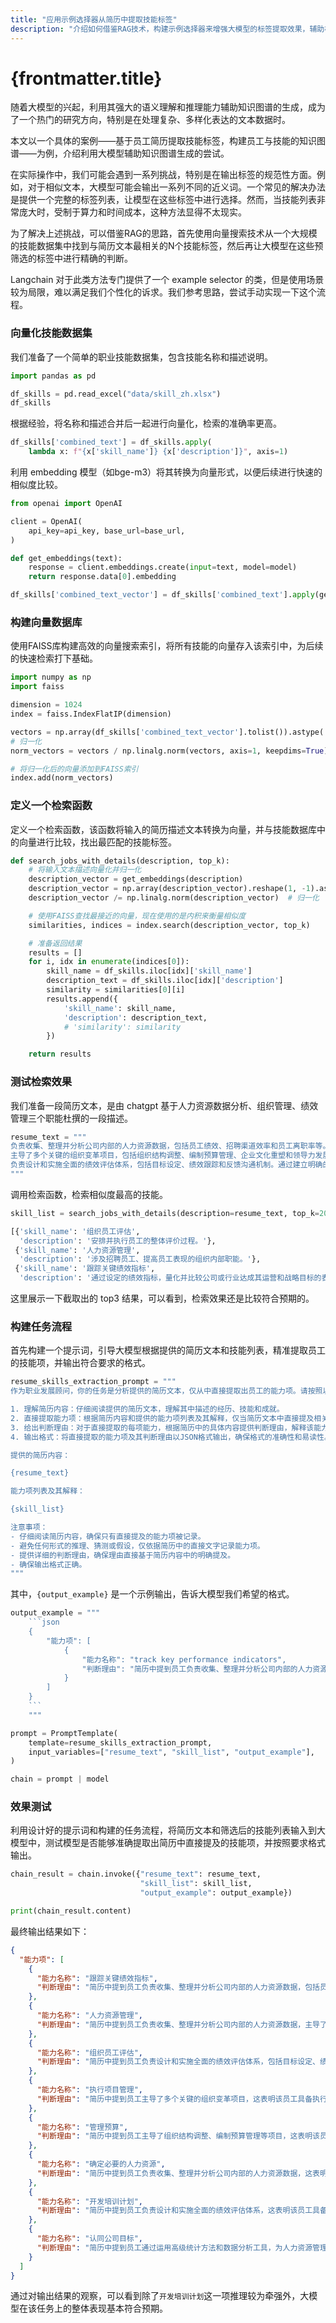 ```yaml
---
title: "应用示例选择器从简历中提取技能标签"
description: "介绍如何借鉴RAG技术，构建示例选择器来增强大模型的标签提取效果，辅助构建知识图谱。"
---
```


# {frontmatter.title}

随着大模型的兴起，利用其强大的语义理解和推理能力辅助知识图谱的生成，成为了一个热门的研究方向，特别是在处理复杂、多样化表达的文本数据时。

本文以一个具体的案例——基于员工简历提取技能标签，构建员工与技能的知识图谱——为例，介绍利用大模型辅助知识图谱生成的尝试。

在实际操作中，我们可能会遇到一系列挑战，特别是在输出标签的规范性方面。例如，对于相似文本，大模型可能会输出一系列不同的近义词。一个常见的解决办法是提供一个完整的标签列表，让模型在这些标签中进行选择。然而，当技能列表非常庞大时，受制于算力和时间成本，这种方法显得不太现实。

为了解决上述挑战，可以借鉴RAG的思路，首先使用向量搜索技术从一个大规模的技能数据集中找到与简历文本最相关的N个技能标签，然后再让大模型在这些预筛选的标签中进行精确的判断。

Langchain 对于此类方法专门提供了一个 example selector 的类，但是使用场景较为局限，难以满足我们个性化的诉求。我们参考思路，尝试手动实现一下这个流程。

### 向量化技能数据集

我们准备了一个简单的职业技能数据集，包含技能名称和描述说明。

```python
import pandas as pd

df_skills = pd.read_excel("data/skill_zh.xlsx")
df_skills
```

根据经验，将名称和描述合并后一起进行向量化，检索的准确率更高。

```python
df_skills['combined_text'] = df_skills.apply(
    lambda x: f"{x['skill_name']} {x['description']}", axis=1)
```

利用 embedding 模型（如bge-m3）将其转换为向量形式，以便后续进行快速的相似度比较。

```python
from openai import OpenAI

client = OpenAI(
    api_key=api_key, base_url=base_url,
)

def get_embeddings(text):
    response = client.embeddings.create(input=text, model=model)
    return response.data[0].embedding

df_skills['combined_text_vector'] = df_skills['combined_text'].apply(get_embeddings)
```

### 构建向量数据库

使用FAISS库构建高效的向量搜索索引，将所有技能的向量存入该索引中，为后续的快速检索打下基础。

```python
import numpy as np
import faiss

dimension = 1024
index = faiss.IndexFlatIP(dimension)

vectors = np.array(df_skills['combined_text_vector'].tolist()).astype('float32')
# 归一化
norm_vectors = vectors / np.linalg.norm(vectors, axis=1, keepdims=True)

# 将归一化后的向量添加到FAISS索引
index.add(norm_vectors)
```

### 定义一个检索函数

定义一个检索函数，该函数将输入的简历描述文本转换为向量，并与技能数据库中的向量进行比较，找出最匹配的技能标签。

```python
def search_jobs_with_details(description, top_k):
    # 将输入文本描述向量化并归一化
    description_vector = get_embeddings(description)
    description_vector = np.array(description_vector).reshape(1, -1).astype('float32')
    description_vector /= np.linalg.norm(description_vector)  # 归一化

    # 使用FAISS查找最接近的向量，现在使用的是内积来衡量相似度
    similarities, indices = index.search(description_vector, top_k)

    # 准备返回结果
    results = []
    for i, idx in enumerate(indices[0]):
        skill_name = df_skills.iloc[idx]['skill_name']
        description_text = df_skills.iloc[idx]['description']
        similarity = similarities[0][i]
        results.append({
            'skill_name': skill_name,
            'description': description_text,
            # 'similarity': similarity
        })

    return results
```

### 测试检索效果

我们准备一段简历文本，是由 chatgpt 基于人力资源数据分析、组织管理、绩效管理三个职能杜撰的一段描述。

```python
resume_text = """
负责收集、整理并分析公司内部的人力资源数据，包括员工绩效、招聘渠道效率和员工离职率等。通过运用高级统计方法和数据分析工具，我为人力资源管理提供了有力的数据支持，帮助公司优化招聘流程和员工发展计划。
主导了多个关键的组织变革项目，包括组织结构调整、编制预算管理、企业文化重塑和领导力发展计划。通过深入分析组织需求和市场趋势，我成功地帮助公司提升了组织效能，增强了团队凝聚力和员工满意度。
负责设计和实施全面的绩效评估体系，包括目标设定、绩效跟踪和反馈沟通机制。通过建立明确的绩效指标和公正的评价流程，我促进了员工的个人发展和职业成长，同时确保公司目标与员工个人目标的一致性。
"""
```

调用检索函数，检索相似度最高的技能。

```python
skill_list = search_jobs_with_details(description=resume_text, top_k=20)
```

```python
[{'skill_name': '组织员工评估', 
  'description': '安排并执行员工的整体评价过程。'},
 {'skill_name': '人力资源管理', 
  'description': '涉及招聘员工、提高员工表现的组织内部职能。'},
 {'skill_name': '跟踪关键绩效指标',
  'description': '通过设定的绩效指标，量化并比较公司或行业达成其运营和战略目标的表现。'}]
```

这里展示一下截取出的 top3 结果，可以看到，检索效果还是比较符合预期的。

### 构建任务流程

首先构建一个提示词，引导大模型根据提供的简历文本和技能列表，精准提取员工的技能项，并输出符合要求的格式。

```python
resume_skills_extraction_prompt = """
作为职业发展顾问，你的任务是分析提供的简历文本，仅从中直接提取出员工的能力项。请按照以下步骤操作：

1. 理解简历内容：仔细阅读提供的简历文本，理解其中描述的经历、技能和成就。
2. 直接提取能力项：根据简历内容和提供的能力项列表及其解释，仅当简历文本中直接提及相关能力时，识别并记录员工具备的能力项。避免进行任何形式的推理、猜测或假设，如果文中没有直接提及某项能力，即使认为员工可能具备，也不应该将其记录为员工所具备的能力。
3. 给出判断理由：对于直接提取的每项能力，根据简历中的具体内容提供判断理由，解释该能力项为何被认为是员工所具备。
4. 输出格式：将直接提取的能力项及其判断理由以JSON格式输出，确保格式的准确性和易读性。\n\noutput_example: \n\n{output_example}

提供的简历内容：

{resume_text}

能力项列表及其解释：

{skill_list}

注意事项：
- 仔细阅读简历内容，确保只有直接提及的能力项被记录。
- 避免任何形式的推理、猜测或假设，仅依据简历中的直接文字记录能力项。
- 提供详细的判断理由，确保理由直接基于简历内容中的明确提及。
- 确保输出格式正确。
"""
```

其中，`{output_example}` 是一个示例输出，告诉大模型我们希望的格式。

```python
output_example = """
    ```json
    {
        "能力项": [
            {
                "能力名称": "track key performance indicators",
                "判断理由": "简历中提到员工负责收集、整理并分析公司内部的人力资源数据，包括员工绩效、招聘渠道效率和员工离职率等。这表明该员工具备跟踪关键绩效指标的能力。"
            }
        ]
    }
    ```
    """
```

```python
prompt = PromptTemplate(
    template=resume_skills_extraction_prompt,
    input_variables=["resume_text", "skill_list", "output_example"],
)

chain = prompt | model
```

### 效果测试

利用设计好的提示词和构建的任务流程，将简历文本和筛选后的技能列表输入到大模型中，测试模型是否能够准确提取出简历中直接提及的技能项，并按照要求格式输出。

```python
chain_result = chain.invoke({"resume_text": resume_text,
                             "skill_list": skill_list,
                             "output_example": output_example})

print(chain_result.content)
```

最终输出结果如下：

```json
{
  "能力项": [
    {
      "能力名称": "跟踪关键绩效指标",
      "判断理由": "简历中提到员工负责收集、整理并分析公司内部的人力资源数据，包括员工绩效、招聘渠道效率和员工离职率等。这表明该员工具备跟踪关键绩效指标的能力。"
    },
    {
      "能力名称": "人力资源管理",
      "判断理由": "简历中提到员工负责收集、整理并分析公司内部的人力资源数据，主导了多个关键的组织变革项目，以及负责设计和实施全面的绩效评估体系。这表明该员工具备人力资源管理的能力。"
    },
    {
      "能力名称": "组织员工评估",
      "判断理由": "简历中提到员工负责设计和实施全面的绩效评估体系，包括目标设定、绩效跟踪和反馈沟通机制。这表明该员工具备组织员工评估的能力。"
    },
    {
      "能力名称": "执行项目管理",
      "判断理由": "简历中提到员工主导了多个关键的组织变革项目，这表明该员工具备执行项目管理的能力。"
    },
    {
      "能力名称": "管理预算",
      "判断理由": "简历中提到员工主导了组织结构调整、编制预算管理等项目，这表明该员工具备管理预算的能力。"
    },
    {
      "能力名称": "确定必要的人力资源",
      "判断理由": "简历中提到员工负责收集、整理并分析公司内部的人力资源数据，这表明该员工具备确定必要人力资源的能力。"
    },
    {
      "能力名称": "开发培训计划",
      "判断理由": "简历中提到员工负责设计和实施全面的绩效评估体系，这表明该员工具备开发培训计划的能力。"
    },
    {
      "能力名称": "认同公司目标",
      "判断理由": "简历中提到员工通过运用高级统计方法和数据分析工具，为人力资源管理提供了有力的数据支持，帮助公司优化招聘流程和员工发展计划，以及成功地帮助公司提升了组织效能，增强了团队凝聚力和员工满意度。这表明该员工认同公司目标。"
    }
  ]
}
```

通过对输出结果的观察，可以看到除了`开发培训计划`这一项推理较为牵强外，大模型在该任务上的整体表现基本符合预期。